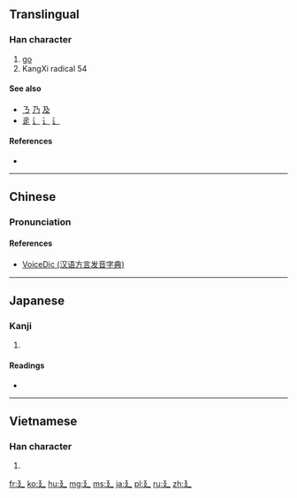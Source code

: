 {{also|ㄋ|乃|及}}
==Translingual==
{{stroke order|type=animate}}

===Han character===
{{Han char|rn=54|rad=廴|as=00|sn=3|four=|canj=弓弓大 (NNK)}}

# [[go]]
# KangXi radical 54

====See also====
* [[ㄋ]] [[乃]] [[及]] <!-- Graphically similar -->
* [[辵]] [[辶]] [[⻌]] [[⻍]] <!-- Similar meaning (walk) and shape -->

====References====
* {{Han ref|kx=0352.280|dkj=09566|dj=0666.150|hdz=10403.070|uh=5EF4|ud=24308}}

----

==Chinese==
{{zh-hanzi-box|[[廴]]}}

===Pronunciation===
{{zh-pron
|m=yǐn
|c=jan2
|h=pfs=yín
|mn=in
|w=
|mc=y
|oc=y
|ma=|ma2=
|cat=v
}}

====References====
*[http://cn.voicedic.com/ VoiceDic (汉语方言发音字典)]

----

==Japanese==

===Kanji===
{{ja-kanji|grade=|rs=廴00}}

# {{defn|lang=ja|sort=廴00}}

====Readings====
* {{ja-readings|on=[[いん]] (in)|kun=[[のばす]] (nobasu)}}

----

==Vietnamese==

===Han character===
{{vi-readings|rs=廴00| hanviet = dẫn}}

# {{defn|lang=vi|sort=廴00}}

[[Category:CJKV radicals| ]]

[[fr:廴]]
[[ko:廴]]
[[hu:廴]]
[[mg:廴]]
[[ms:廴]]
[[ja:廴]]
[[pl:廴]]
[[ru:廴]]
[[zh:廴]]